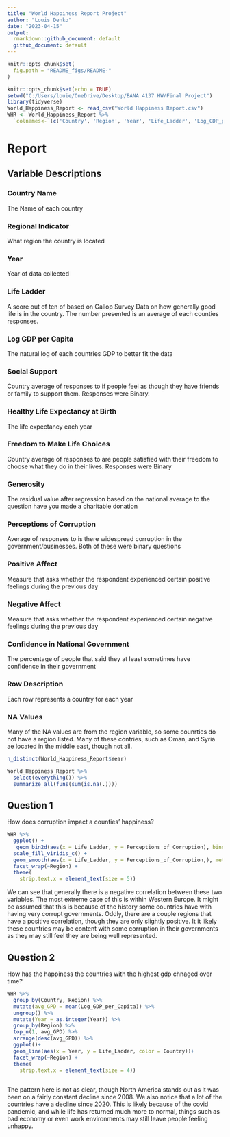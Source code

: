 ---
title: "World Happiness Report Project"
author: "Louis Denko"
date: "2023-04-15"
output:
  rmarkdown::github_document: default
  github_document: default
---

```{r, echo = FALSE}
knitr::opts_chunk$set(
  fig.path = "README_figs/README-"
)
```

```{r setup, include=FALSE}
knitr::opts_chunk$set(echo = TRUE)
setwd("C:/Users/louie/OneDrive/Desktop/BANA 4137 HW/Final Project")
library(tidyverse)
World_Happiness_Report <- read_csv("World Happiness Report.csv")
WHR <- World_Happiness_Report %>%
  `colnames<-`(c('Country', 'Region', 'Year', 'Life_Ladder', 'Log_GDP_per_Capita', 'Social_Support', 'Life_Expectancy', 'Freedom_to_Make_Life_Choices', 'Generosity', 'Perceptions_of_Corruption', 'Positive_Affect', 'Negative_Affect', 'Confidence_in_National_Government'))
```


# Report

## Variable Descriptions

### Country Name
The Name of each country

### Regional Indicator
What region the country is located 

### Year
Year of data collected

### Life Ladder
A score out of ten of based on Gallop Survey Data on how generally good life is in the country. The number presented is an average of each counties responses. 

### Log GDP per Capita
The natural log of each countries GDP to better fit the data

### Social Support
Country average of responses to if people feel as though they have friends or family to support them. Responses were Binary.

### Healthy Life Expectancy at Birth
The life expectancy each year

### Freedom to Make Life Choices 
Country average of responses to are people satisfied with their freedom to choose what they do in their lives. Responses were Binary

### Generosity
The residual value after regression based on the national average to the question have you made a charitable donation

### Perceptions of Corruption
Average of responses to is there widespread corruption in the government/businesses. Both of these were binary questions

### Positive Affect 
Measure that asks whether the respondent experienced certain positive feelings during the previous day

### Negative Affect 
Measure that asks whether the respondent experienced certain negative feelings during the previous day

### Confidence in National Government
The percentage of people that said they at least sometimes have confidence in their government 

### Row Description
Each row represents a country for each year 


### NA Values
Many of the NA values are from the region variable, so some counrties do not have a region listed. Many of these contries, such as Oman, and Syria ae located in the middle east, though not all.

```{r Summary Stats, warning=FALSE}
n_distinct(World_Happiness_Report$Year)

World_Happiness_Report %>%
  select(everything()) %>%
  summarize_all(funs(sum(is.na(.))))

```

## Question 1

How does corruption impact a counties' happiness?

```{r warning=FALSE}
WHR %>%
  ggplot() +
   geom_bin2d(aes(x = Life_Ladder, y = Perceptions_of_Corruption), bins = 20) +
  scale_fill_viridis_c() +
  geom_smooth(aes(x = Life_Ladder, y = Perceptions_of_Corruption,), method = 'lm', color = 'red', linewidth = .5, se = FALSE) +
  facet_wrap(~Region) +
  theme(
    strip.text.x = element_text(size = 5))
```
We can see that generally there is a negative correlation between these two variables. The most extreme case of this is within Western Europe. It might be assumed that this is because of the history some countries have with having very corrupt governments. Oddly, there are a couple regions that have a positive correlation, though they are only slightly positive. It it likely these countries may be content with some corruption in their governments as they may still feel they are being well represented.


## Question 2
How has the happiness the countries with the highest gdp chnaged over time?
```{r}
WHR %>%
  group_by(Country, Region) %>%
  mutate(avg_GPD = mean(Log_GDP_per_Capita)) %>%
  ungroup() %>%
  mutate(Year = as.integer(Year)) %>%
  group_by(Region) %>%
  top_n(1, avg_GPD) %>%
  arrange(desc(avg_GPD)) %>%
  ggplot()+
  geom_line(aes(x = Year, y = Life_Ladder, color = Country))+
  facet_wrap(~Region) +
  theme(
    strip.text.x = element_text(size = 4))
  

```

The pattern here is not as clear, though North America stands out as it was been on a fairly constant decline since 2008. We also notice that a lot of the countries have a decline since 2020. This is likely because of the covid pandemic, and while life has returned much more to normal, things such as bad economy or even work environments may still leave people feeling unhappy.

